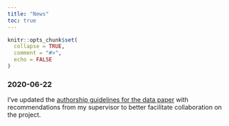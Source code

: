 ```yaml
---
title: "News"
toc: true
---
```


```r
knitr::opts_chunk$set(
  collapse = TRUE,
  comment = "#>",
  echo = FALSE
)
```

### 2020-06-22

I've updated the [authorship guidelines for the data paper](a07-Authorship-guidelines-for-the-data-paper.html) with recommendations from my supervisor to better facilitate collaboration on the project.
